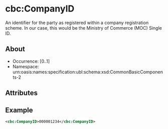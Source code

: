 # cbc:CompanyID

An identifier for the party as registered within a company registration scheme. In our case, this would be the Ministry of Commerce (MOC) Single ID.

## About

- Occurrence: [0..1]
- Namespace: urn:oasis:names:specification:ubl:schema:xsd:CommonBasicComponents-2

## Attributes

## Example

```xml
<cbc:CompanyID>000001234</cbc:CompanyID>
